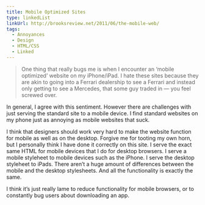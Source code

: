 ```yaml
---
title: Mobile Optimized Sites
type: linkedList
linkUrl: http://brooksreview.net/2011/06/the-mobile-web/
tags:
  - Annoyances
  - Design
  - HTML/CSS
  - Linked
---
```


> One thing that really bugs me is when I encounter an ‘mobile optimized’ website on my iPhone/iPad. I hate these sites because they are akin to going into a Ferrari dealership to see a Ferrari and instead only getting to see a Mercedes, that some guy traded in — you feel screwed over.

In general, I agree with this sentiment. However there are challenges with just serving the standard site to a mobile device. I find standard websites on my phone just as annoying as mobile websites that suck.

I think that designers should work very hard to make the website function for mobile as well as on the desktop. Forgive me for tooting my own horn, but I personally think I have done it correctly on this site. I serve the exact same HTML for mobile devices that I do for desktop browsers. I serve a mobile styleheet to mobile devices such as the iPhone. I serve the desktop styleheet to iPads. There aren’t a huge amount of differences between the mobile and the desktop stylesheets. And all the functionality is exactly the same.

I think it’s just really lame to reduce functionality for mobile browsers, or to constantly bug users about downloading an app.
